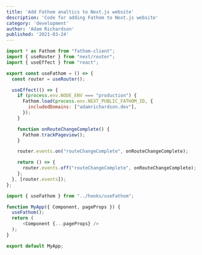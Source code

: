 ---
title: 'Add Fathom analtics to Next.js website'
description: 'Code for adding Fathom to Next.js website'
category: 'development'
author: 'Adam Richardson'
published: '2021-03-24'
---

```js:/hooks/useFathom.js
import * as Fathom from "fathom-client";
import { useRouter } from "next/router";
import { useEffect } from "react";

export const useFathom = () => {
  const router = useRouter();

  useEffect(() => {
    if (process.env.NODE_ENV === "production") {
      Fathom.load(process.env.NEXT_PUBLIC_FATHOM_ID, {
        includedDomains: ["adamrichardson.dev"],
      });
    }

    function onRouteChangeComplete() {
      Fathom.trackPageview();
    }

    router.events.on("routeChangeComplete", onRouteChangeComplete);

    return () => {
      router.events.off("routeChangeComplete", onRouteChangeComplete);
    };
  }, [router.events]);
};
```

```js:/pages/_app.js
import { useFathom } from "../hooks/useFathom";

function MyApp({ Component, pageProps }) {
  useFathom();
  return (
      <Component {...pageProps} />
  );
}

export default MyApp;
```